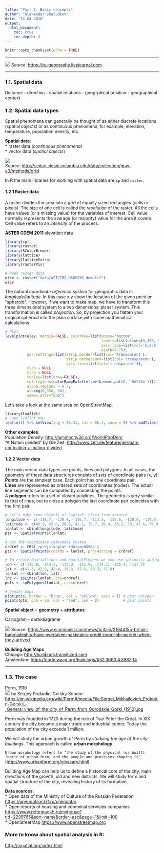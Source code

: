 ```yaml
---
title: "Part 1. Basic concepts"
author: "Alexander Sheludkov"
date: "18 04 2018"
output: 
  html_document:
    toc: true
    toc_depth: 4
---
```


```r
knitr::opts_chunk$set(echo = TRUE)
```

***
![](resources/new-simplified-map-of-london.jpg)
*Source*: <https://ru-geography.livejournal.com>

***

### 1.1. Spatial data

Distance - direction - spatial relations - geogrphical position - geographical context

### 1.2. Spatial data types

Spatial phenomena can generally be thought of as either discrete locations (spatial objects) or as continuous phenomena, for example, elevation, temperature, population density, etc.

**Spatial data**:  
* raster data (*continuous phenomena*)  
* vector data (*spatial objects*)

![](resources/grid_prop.gif)  
*Source*: <http://sedac.ciesin.columbia.edu/data/collection/gpw-v3/methods/grid>
  
In R the main libraries for working with spatial data are `sp` and `raster`.

#### 1.2.1 Raster data

A raster divides the area into a grid of equally sized rectangles (*cells* or pixels). The size of one cell is called the *resolution* of the raster.
All the cells have values (or a missing value) for the variables of interest. Cell value normally represents the average (or majority) value for the area it covers. Cell value refers to an *intensity* of the process.

**ASTER GDEM 2011** elevation data

```r

library(sp)
library(raster)
library(RColorBrewer)
library(lattice)
library(latticeExtra)
library(rasterVis)

# Read raster data
elev <- raster("data/ASTGTM2_N58E056_dem.tif")
elev
```

The natural *coordinate reference system* for geographic data is *longitude/latitude*. In this case x.y show the location of the given point on “spheroid”. However, if we want to make map, we have to transform this three dimensional system to a two dimensional planar system. This transformation is called *projection*. So, by projection you flatten your original spheroid into the plain surface with some mathematical calculations.

```r
# Plot 
levelplot(elev, margin=FALSE, colorkey=list(space='bottom',
                                            labels=list(at=seq(0,350, 50), font=4),
                                            axis.line=list(col='black'),
                                            width=0.75),    
          par.settings=list(strip.border=list(col='transparent'),
                            strip.background=list(col='transparent'),
                            axis.line=list(col='transparent')),
          xlab = NULL,
          ylab = NULL,
          scales=list(draw=FALSE),
          col.regions=colorRampPalette(rev(brewer.pal(8, 'RdYlGn'))[1:7]), 
          alpha.regions = 0.7,
          at=seq(0,350, 50),
          names.attr="bbb")

```

Let's take a look at the same area on OpenStreetMap.

```r
library(leaflet)
# Load leaflet map
leaflet() %>% setView(lng = 56.33, lat = 58.3, zoom = 9) %>% addTiles()

```
<style></style>

**Other examples**:  
Population Density: <http://luminocity3d.org/WorldPopDen/>  
"A Nation divided" by Die Zeit:   <http://www.zeit.de/feature/german-unification-a-nation-divided>

#### 1.2.2 Vector data

The main vector data types are points, lines and polygons. In all cases, the geometry of these data structures consists of sets of coordinate pairs (x, y). **Points** are the simplest case. Each point has one coordinate pair.  
**Lines** are represented as ordered sets of coordinates (nodes). The actual line segments can be computed by connecting the points.  
A **polygon** refers to a set of closed polylines. The geometry is very similar to that of lines, but to close a polygon the last coordinate pair coincides with the first pair.

```r
# Let’s make some objects of Spatial* class from scratch
longitude <- c(-116.7, -120.4, -116.7, -113.5, -115.5, -120.8, -119.5, -113.7, -113.7, -110.7)
latitude <- c(45.3, 42.6, 38.9, 42.1, 35.7, 38.9, 36.2, 39, 41.6, 36.9)
lonlat <- cbind(longitude, latitude)
pts <- SpatialPoints(lonlat)

# Set the coordinate reference system
crdref <- CRS('+proj=longlat +datum=WGS84')
pts <- SpatialPoints(coords = lonlat, proj4string = crdref)

# To create SpatialLines and SpatialPlygons we can use spLines() and spPlolygons() from raster package
lon <- c(-116.8, -114.2, -112.9, -111.9, -114.2, -115.4, -117.7)
lat <- c(41.3, 42.9, 42.4, 39.8, 37.6, 38.3, 37.6)
lonlat <- cbind(lon, lat)
lns <- spLines(lonlat, crs=crdref)
pols <- spPolygons(lonlat, crs=crdref)

# Create maps
plot(pols, border = "blue", col = "yellow", axes = T) # plot polygon
points(pts, pch = 20, col = "red", cex = 2)           # plot points
```

**Spatial object** = **geometry** + **attributes**  

Cartogram - cartodiagrame  

![](resources/London.png)
Source: <https://www.economist.com/news/britain/21644155-britain-bangladeshis-have-overtaken-pakistanis-credit-poor-job-market-when-they-arrived>  

**Building Age Maps**  
Chicago: <http://buildings.transitized.com>  
Amsterdam: <https://code.waag.org/buildings/#52.3663,4.8883,14>

***

### 1.3. The case

Perm, 1910  
![](resources/Perm_from_Gorodskie_Gorki_(1910).jpg)
by Sergey Prokudin-Gorsky
*Source*: <https://en.wikipedia.org/wiki/Perm#/media/File:Sergei_Mikhailovich_Prokudin-Gorskii_-_General_view_of_the_city_of_Perm_from_Gorodskie_Gorki_(1910).jpg>

Perm was founded in 1723 during the rule of Tsar Peter the Great. In XIX century the city became a major trade and industrial center. Today the population of the city exceeds 1 million.  
  
We will study the urban growth of Perm *by studying the age of the city buildings*. This approach is called **urban morphology**.
  
`Urban morphology refers to "the study of the physical (or built) fabric of urban form, and the people and processes shaping it"` (<http://www.urbanform.org/glossary.html>)

Building Age Map can help us to define a historical core of the city, main directions of the growth, old and new districts. We will study form and spatial structure of the city, revealing history of its formation.  
  
**Data sources**:    
* Open data of the Ministry of Culture of the Russian Federation <https://opendata.mkrf.ru/opendata/>  
* Open reports of housing and comminal servicies companies <https://www.reformagkh.ru/myhouse?tid=2299765&sort=name&order=asc&page=1&limit=100>   
* OpenStreetMap <https://www.openstreetmap.org>

### More to know about spatial analysis in R:

<http://rspatial.org/index.html>
